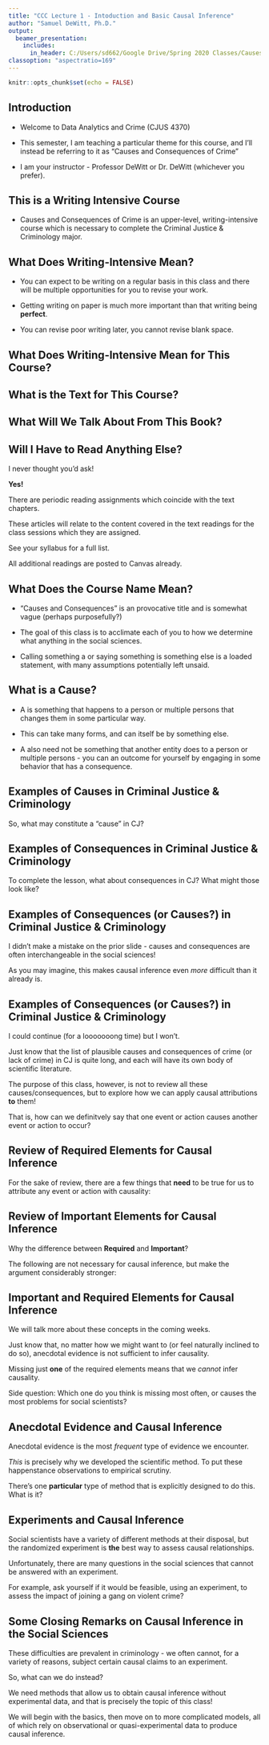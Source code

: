 ```yaml
---
title: "CCC Lecture 1 - Intoduction and Basic Causal Inference"
author: "Samuel DeWitt, Ph.D."
output: 
  beamer_presentation:
    includes:
      in_header: C:/Users/sd662/Google Drive/Spring 2020 Classes/Causes and Consequences of Crime/Lectures/Common Files/beamer-header.txt
classoption: "aspectratio=169"
---
```


```r
knitr::opts_chunk$set(echo = FALSE)
```

## Introduction

- Welcome to Data Analytics and Crime (CJUS 4370)

- This semester, I am teaching a particular theme for this course, and I'll instead be referring to it as "Causes and Consequences of Crime"

- I am your instructor - Professor DeWitt or Dr. DeWitt (whichever you prefer). 

## This is a Writing Intensive Course

- Causes and Consequences of Crime is an upper-level, writing-intensive course which is necessary to complete the Criminal Justice & Criminology major. 

## What Does Writing-Intensive Mean?

- You can expect to be writing on a regular basis in this class and there will be multiple opportunities for you to revise your work.

- Getting writing on paper is much more important than that writing being **perfect**.

- You can revise poor writing later, you cannot revise blank space.

## What Does Writing-Intensive Mean for This Course?

\begin{itemize}
\item You'll be writing frequently. 
\item There will be bi-weekly programming assignments which will require some writing
\item There are three larger exams that require both writing \textit{and} programming.
  \begin{itemize}
    \item The first two exams may be revised (with some limitations).
    \item The final exam may not be revised (it's not practical as it is too close to the end of the semester).
    \end{itemize}
\end{itemize}

## What is the Text for This Course?

\begin{columns}[T]
\begin{column}{.7\textwidth}
\href{http://scunning.com/cunningham_mixtape.pdf}{Scott Cunningham's Causal Inference Mixtape $\Rightarrow$}

\vspace{12pt}

Why did I choose this text?
\begin{itemize}
  \item It's free
  \item It covers a wide variety of topics whereas other causal texts are more specified
  \item Did I mention it is free?
\end{itemize}
\end{column}%
\begin{column}{.28\textwidth}
    \includegraphics[width=1.2\linewidth,height=1.2\textheight,keepaspectratio]{scunning-mixtape.pdf}
\end{column}%
\end{columns}

## What Will We Talk About From This Book?

\begin{itemize}
  \item Probability theory and statistics review
  \item Properties of regression (focus on multivariate)
  \item Potential outcomes framework
  \item Matching and subclassification
  \item Regression discontinuity
\end{itemize}

## Will I Have to Read Anything Else?

I never thought you'd ask!

**Yes!**  

There are periodic reading assignments which coincide with the text chapters. 

These articles will relate to the content covered in the text readings for the class sessions which they are assigned. 

See your syllabus for a full list. 

All additional readings are posted to Canvas already. 

## What Does the Course Name Mean?

- "Causes and Consequences" is an provocative title and is somewhat vague (perhaps purposefully?)

- The goal of this class is to acclimate each of you to how we determine what \textit{causes} anything in the social sciences. 

- Calling something a \textit{cause} or saying something is \textit{caused by} something else is a loaded statement, with many assumptions potentially left unsaid. 

## What is a Cause?

- A \textit{cause} is something that happens to a person or multiple persons that changes them in some particular way.

- This \textit{something} can take many forms, and can itself be \textit{caused} by something else. 

- A \textit{cause} also need not be something that another entity does to a person or multiple persons - you can \textit{cause} an outcome for yourself by engaging in some behavior that has a consequence. 

## Examples of Causes in Criminal Justice & Criminology

So, what may constitute a "cause" in CJ?
\pause
\begin{itemize}
  \item Committing a crime?
  \pause
  \item Abusing drugs?
  \pause
  \item Having delinquent peers?
  \pause
  \item Getting a job? Losing a job?
\end{itemize}

## Examples of Consequences in Criminal Justice & Criminology

To complete the lesson, what about consequences in CJ? What might those look like?

\pause
\begin{itemize}
  \item Committing a crime?
  \item Abusing drugs?
  \item Having delinquenct peers?
  \item Getting a job? Losing a job?
\end{itemize}

## Examples of Consequences (or Causes?) in Criminal Justice & Criminology

I didn't make a mistake on the prior slide - causes and consequences are often interchangeable in the social sciences!

\vspace{12pt}

As you may imagine, this makes causal inference even *more* difficult than it already is. 

## Examples of Consequences (or Causes?) in Criminal Justice & Criminology

I could continue (for a looooooong time) but I won't. 

\vspace{6pt}

Just know that the list of plausible causes and consequences of crime (or lack of crime) in CJ is quite long, and each will have its own body of scientific literature. 

\vspace{6pt}

The purpose of this class, however, is not to review all these causes/consequences, but to explore how we can apply causal attributions **to** them!

\vspace{6pt}

That is, how can we definitvely say that one event or action causes another event or action to occur?

## Review of Required Elements for Causal Inference

For the sake of review, there are a few things that **need** to be true for us to attribute any event or action with causality:
\pause
\begin{itemize}
  \item \textbf{Association} - the cause and effect must share empirical co-variation
  \pause
  \item \textbf{Temporal order} - the cause must precede the effect in time
  \pause
  \item \textbf{Nonspuriousness} - the cause and/or effect cannot be instead caused by some unobserved source of their variation
\end{itemize}

## Review of Important Elements for Causal Inference

Why the difference between **Required** and **Important**?

The following are not necessary for causal inference, but make the argument considerably stronger:
\pause
\begin{itemize}
  \item \textbf{Context} - we have an undersatnding of the features necessary to observe a causal relationship. 
  \pause
  \item \textbf{Mechanism} - there is a plausible link between the cause and effect such that we can clearly understand through what actions/events the cause impacts the effect. 
\end{itemize}

## Important and Required Elements for Causal Inference

We will talk more about these concepts in the coming weeks. 

\vspace{8pt}

Just know that, no matter how we might want to (or feel naturally inclined to do so), anecdotal evidence is not sufficient to infer causality.

\vspace{8pt}

Missing just **one** of the required elements means that we *cannot* infer causality.

\vspace{8pt}

Side question: Which one do you think is missing most often, or causes the most problems for social scientists?

## Anecdotal Evidence and Causal Inference

Anecdotal evidence is the most *frequent* type of evidence we encounter.

\vspace{8pt}

*This* is precisely why we developed the scientific method. To put these happenstance observations to empirical scrutiny. 

\vspace{8pt}

There's one **particular** type of method that is explicitly designed to do this. What is it?

## Experiments and Causal Inference

Social scientists have a variety of different methods at their disposal, but the randomized experiment is **the** best way to assess causal relationships. 

\vspace{8pt}

Unfortunately, there are many questions in the social sciences that cannot be answered with an experiment. 

\vspace{8pt}

For example, ask yourself if it would be feasible, using an experiment, to assess the impact of joining a gang on violent crime?

## Some Closing Remarks on Causal Inference in the Social Sciences

These difficulties are prevalent in criminology - we often cannot, for a variety of reasons, subject certain causal claims to an experiment. 

\vspace{8pt}

So, what can we do instead?

\vspace{8pt}

We need methods that allow us to obtain causal inference without experimental data, and that is precisely the topic of this class!

\vspace{8pt}

We will begin with the basics, then move on to more complicated models, all of which rely on observational or quasi-experimental data to produce causal inference. 